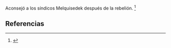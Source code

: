Aconsejó a los síndicos Melquisedek después de la rebelión. <ref name="n0">{{lib|LU|67|6|5}}</ref> 

== Referencias ==

<references/>
